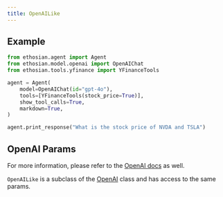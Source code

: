 ```yaml
---
title: OpenAILike
---
```


## Example

<CodeGroup>

```python agent.py
from ethosian.agent import Agent
from ethosian.model.openai import OpenAIChat
from ethosian.tools.yfinance import YFinanceTools

agent = Agent(
    model=OpenAIChat(id="gpt-4o"),
    tools=[YFinanceTools(stock_price=True)],
    show_tool_calls=True,
    markdown=True,
)

agent.print_response("What is the stock price of NVDA and TSLA")
```

</CodeGroup>

## OpenAI Params

<Snippet file="model-openai-like-params.mdx" />

For more information, please refer to the [OpenAI docs](https://platform.openai.com/docs/api-reference/chat/create) as well.

`OpenAILike` is a subclass of the [OpenAI](/reference/model/openai) class and has access to the same params.

